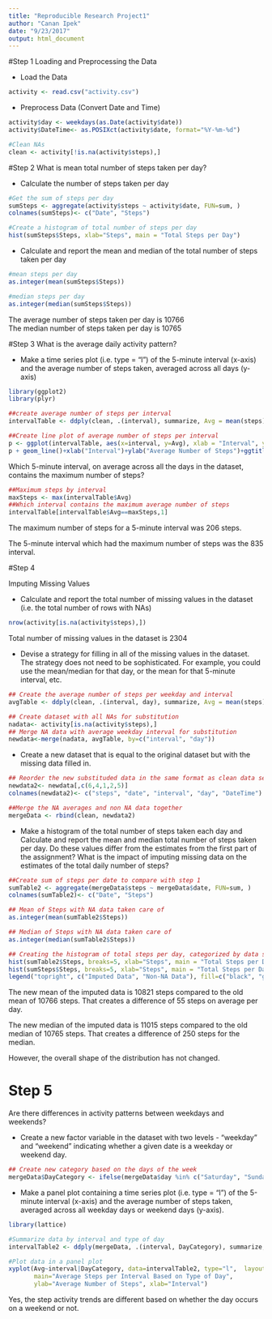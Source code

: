 ```yaml
---
title: "Reproducible Research Project1"
author: "Canan Ipek"
date: "9/23/2017"
output: html_document
---
```


#Step 1
Loading and Preprocessing the Data

- Load the Data
```r
activity <- read.csv("activity.csv")
```

- Preprocess Data (Convert Date and Time)
```r
activity$day <- weekdays(as.Date(activity$date)) 
activity$DateTime<- as.POSIXct(activity$date, format="%Y-%m-%d")

#Clean NAs
clean <- activity[!is.na(activity$steps),]
```

#Step 2
What is mean total number of steps taken per day?

- Calculate the number of steps taken per day

```r
#Get the sum of steps per day
sumSteps <- aggregate(activity$steps ~ activity$date, FUN=sum, )
colnames(sumSteps)<- c("Date", "Steps")

#Create a histogram of total number of steps per day
hist(sumSteps$Steps, xlab="Steps", main = "Total Steps per Day")
```

- Calculate and report the mean and median of the total number of steps taken per day

```r
#mean steps per day
as.integer(mean(sumSteps$Steps))

#median steps per day
as.integer(median(sumSteps$Steps))
```

The average number of steps taken per day is 10766  
The median number of steps taken per day is 10765

#Step 3
What is the average daily activity pattern?

- Make a time series plot (i.e. type = “l”) of the 5-minute interval (x-axis) and the average number of steps taken, averaged across all days (y-axis)

```r
library(ggplot2)
library(plyr)

##create average number of steps per interval
intervalTable <- ddply(clean, .(interval), summarize, Avg = mean(steps))

##Create line plot of average number of steps per interval
p <- ggplot(intervalTable, aes(x=interval, y=Avg), xlab = "Interval", ylab="Average Number of Steps")
p + geom_line()+xlab("Interval")+ylab("Average Number of Steps")+ggtitle("Average Number of Steps per Interval")
```

Which 5-minute interval, on average across all the days in the dataset, contains the maximum number of steps?  

```r
##Maximum steps by interval
maxSteps <- max(intervalTable$Avg)
##Which interval contains the maximum average number of steps
intervalTable[intervalTable$Avg==maxSteps,1]
```

The maximum number of steps for a 5-minute interval was 206 steps.

The 5-minute interval which had the maximum number of steps was the 835 interval.

#Step 4

Imputing Missing Values

- Calculate and report the total number of missing values in the dataset (i.e. the total number of rows with NAs)

```r
nrow(activity[is.na(activity$steps),])
```

Total number of missing values in the dataset is 2304  

- Devise a strategy for filling in all of the missing values in the dataset. The strategy does not need to be sophisticated. For example, you could use the mean/median for that day, or the mean for that 5-minute interval, etc.

```r
## Create the average number of steps per weekday and interval
avgTable <- ddply(clean, .(interval, day), summarize, Avg = mean(steps))

## Create dataset with all NAs for substitution
nadata<- activity[is.na(activity$steps),]
## Merge NA data with average weekday interval for substitution
newdata<-merge(nadata, avgTable, by=c("interval", "day"))
```

- Create a new dataset that is equal to the original dataset but with the missing data filled in.

```r
## Reorder the new substituded data in the same format as clean data set
newdata2<- newdata[,c(6,4,1,2,5)]
colnames(newdata2)<- c("steps", "date", "interval", "day", "DateTime")

##Merge the NA averages and non NA data together
mergeData <- rbind(clean, newdata2)
```

- Make a histogram of the total number of steps taken each day and Calculate and report the mean and median total number of steps taken per day. Do these values differ from the estimates from the first part of the assignment? What is the impact of imputing missing data on the estimates of the total daily number of steps?

```r
##Create sum of steps per date to compare with step 1
sumTable2 <- aggregate(mergeData$steps ~ mergeData$date, FUN=sum, )
colnames(sumTable2)<- c("Date", "Steps")

## Mean of Steps with NA data taken care of
as.integer(mean(sumTable2$Steps))
```

```r
## Median of Steps with NA data taken care of
as.integer(median(sumTable2$Steps))
```

```r
## Creating the histogram of total steps per day, categorized by data set to show impact
hist(sumTable2$Steps, breaks=5, xlab="Steps", main = "Total Steps per Day with NAs Fixed", col="Black")
hist(sumSteps$Steps, breaks=5, xlab="Steps", main = "Total Steps per Day with NAs Fixed", col="Grey", add=T)
legend("topright", c("Imputed Data", "Non-NA Data"), fill=c("black", "grey") )
```

The new mean of the imputed data is 10821 steps compared to the old mean of 10766 steps. That creates a difference of 55 steps on average per day.

The new median of the imputed data is 11015 steps compared to the old median of 10765 steps. That creates a difference of 250 steps for the median.

However, the overall shape of the distribution has not changed.

# Step 5

Are there differences in activity patterns between weekdays and weekends?

- Create a new factor variable in the dataset with two levels - “weekday” and “weekend” indicating whether a given date is a weekday or weekend day.

```r
## Create new category based on the days of the week
mergeData$DayCategory <- ifelse(mergeData$day %in% c("Saturday", "Sunday"), "Weekend", "Weekday")
```

- Make a panel plot containing a time series plot (i.e. type = “l”) of the 5-minute interval (x-axis) and the average number of steps taken, averaged across all weekday days or weekend days (y-axis).

```r
library(lattice) 

#Summarize data by interval and type of day
intervalTable2 <- ddply(mergeData, .(interval, DayCategory), summarize, Avg = mean(steps))

#Plot data in a panel plot
xyplot(Avg~interval|DayCategory, data=intervalTable2, type="l",  layout = c(1,2),
       main="Average Steps per Interval Based on Type of Day", 
       ylab="Average Number of Steps", xlab="Interval")
```

Yes, the step activity trends are different based on whether the day occurs on a weekend or not. 
